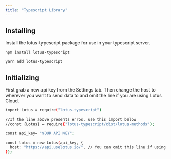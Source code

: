```yaml
---
title: "Typescript Library"
---
```


## Installing

Install the lotus-typescript package for use in your typescript server.

<CodeGroup>

```bash npm
npm install lotus-typescript
```

```bash yarn
yarn add lotus-typescript
```

</CodeGroup>

## Initializing

First grab a new api key from the Settings tab. Then change the host to wherever
you want to send data to and omit the line if you are using Lotus Cloud.

```bash
import Lotus = require("lotus-typescript")

//If the line above presents erros, use this import below
//const {Lotus} = require("lotus-typescript/dist/lotus-methods");

const api_key= "YOUR API KEY";

const lotus = new Lotus(api_key, {
  host: "https://api.uselotus.io/", // You can omit this line if using Lotus Cloud
});
```
